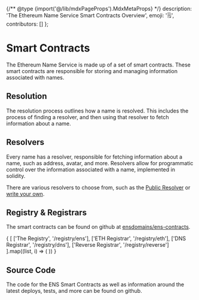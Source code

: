 
{/** @type {import('@/lib/mdxPageProps').MdxMetaProps} */}
    description: 'The Ethereum Name Service Smart Contracts Overview',
 emoji: '🗒️',
    contributors: []
};

# Smart Contracts

The Ethereum Name Service is made up of a set of smart contracts.
These smart contracts are responsible for storing and managing information associated with names.

## Resolution

The resolution process outlines how a name is resolved.
This includes the process of finding a resolver, and then using that resolver to fetch information about a name.

<EmbedLink
    title="Resolution Process"
    description="The resolution process"
    href="/resolution"
/>

## Resolvers

Every name has a resolver, responsible for fetching information about a name, such as address, avatar, and more.
Resolvers allow for programmatic control over the information associated with a name, implemented in solidity.

There are various resolvers to choose from, such as the [Public Resolver](/resolvers/public) or [write your own](/resolvers/writing).

<EmbedLink
    title="Resolvers Quickstart"
    description=""
    href="/resolvers/quickstart"
/>

## Registry & Registrars

The smart contracts can be found on github at [ensdomains/ens-contracts]().

<div>
    <div className="grid grid-cols-3 gap-4 not-prose">
        {
            [
                ['The Registry', '/registry/ens'],
                ['ETH Registrar', '/registry/eth'],
                ['DNS Registrar', '/registry/dns'],
                ['Reverse Registrar', '/registry/reverse']
            ].map((list, i) => (
                <EmbedLink
                    title={list[0]}
                    description="The resolution process"
                    href={list[1]}
                    key={i}
                />
            ))
        }
    </div>
</div>

## Source Code

The code for the ENS Smart Contracts as well as information around the latest deploys, tests, and more can be found on github.

<div>
    <Repository src="ensdomains/ens-contracts" description="Ethereum Name Service Contracts"/>
</div>
